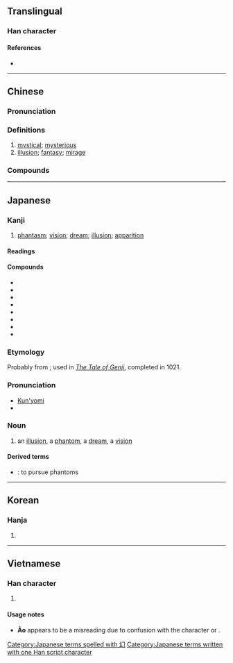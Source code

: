 {{character info/new}}
{{also|幼}}
==Translingual==

===Han character===
{{Han char|rn=52|rad=幺|as=01|sn=4|four=27720|canj=VIS,XVIS|ids=⿰幺𠃌}}

====References====
* {{Han ref|kx=0341.130|dkj=09190|dj=0650.070|hdz=21093.030|uh=5E7B|ud=24187|bh=A4DB|bd=42203}}

----

==Chinese==
{{zh-forms}}

===Pronunciation===
{{zh-pron
|m=huàn
|c=waan6
|md=huâng
|mn=qz,xm:hoān/tw,zz:hoàn
|w=2ue
|mc=y
|oc=y
|cat=a,n
}}

===Definitions===
{{zh-hanzi}}

# [[mystical]]; [[mysterious]]
# [[illusion]]; [[fantasy]]; [[mirage]]

===Compounds===
{{zh-der|幻燈|幻燈機|幻化|幻景|幻境|幻覺|幻夢|幻滅|幻術|幻想|幻象|幻影|幻法|夢幻劇|幻想派|幻人|幻泡|夢幻泡影|幻視|幻相|幻燈片|幻民|幻想曲|幻想力|幻夢成空|幻塵|幻光|幻世|奇幻|如夢似幻|奇幻迷離|太虛幻境|幻日|如幻似真|夢幻|科幻|空幻|科幻電影|泡幻|科幻小說|變幻|虛幻|變幻無常|變幻莫測|風雲變幻|魔幻|迷幻藥|變幻不測|譸張為幻}}

----

==Japanese==

===Kanji===
{{ja-kanji|grade=c|rs=幺01}}

# [[phantasm]]; [[vision]]; [[dream]]; [[illusion]]; [[apparition]]

====Readings====
{{ja-readings
|goon=[[げん]] (gen)
|kanon=[[かん]] (kan) {{non-joyo-reading}}
|kun=[[まぼろし]] (maboroshi)
}}

====Compounds====
* {{ja-r|魔幻|まげん}}
* {{ja-r|幻影|げんえい}}
* {{ja-r|幻灯|げんとう}}
* {{ja-r|幻覚|げんかく}}
* {{ja-r|幻術|げんじゅつ}}
* {{ja-r|幻滅|げんめつ}}
* {{ja-r|幻想|げんそう}}
* {{ja-r|夢幻|むげん}}

===Etymology===
Probably from {{etyl|ojp|ja|sort=まぼろし}}; used in ''[[w:The Tale of Genji|The Tale of Genji]]'', completed in 1021.

===Pronunciation===
* [[訓読み|Kun'yomi]]
* {{IPA|lang=ja|[ma̠bo̞ɽo̞ɕi]}}

===Noun===
{{ja-noun|まぼろし}}

# an [[illusion]], a [[phantom]], a [[dream]], a [[vision]]

====Derived terms====
* {{ja-r|幻を追う|まぼろし を お.う}}: to pursue phantoms

[[Category:Japanese terms spelled with 幻]]
[[Category:Japanese terms written with one Han script character]]

----

==Korean==

===Hanja===
{{ko-hanja|hangeul=[[환]]|rv=hwan|mr=hwan}}

# {{defn|lang=ko|sort=幺01}}

----

==Vietnamese==

===Han character===
{{vi-hantu|[[huyễn]], [[hoẻn]], [[ảo]]|rs=幺01}}

# {{defn|lang=vi|sort=幺01}}

====Usage notes====
* '''Ảo''' appears to be a misreading due to confusion with the character {{m|zh|抝}} or {{m|zh|拗|tr=ảo}}.